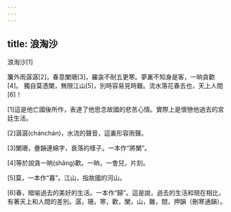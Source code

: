 ```yaml
---
---
---
```

title: 浪淘沙
---




浪淘沙[1]

簾外雨潺潺[2]，春意闌珊[3]，羅衾不耐五更寒。夢裏不知身是客，一晌貪歡[4]。 獨自莫憑闌，無限江山[5]，別時容易見時難。流水落花春去也，天上人間[6]！

[1]這是他亡國後所作，表達了他思念故國的悲苦心情。實際上是懷戀他過去的宮廷生活。

[2]潺潺(chánchán)，水流的聲音，這裏形容雨聲。

[3]闌珊，疊韻連綿字，衰落的樣子。一本作“將闌”。

[4]等於說貪一晌(shǎng)歡。一晌，一會兒，片刻。

[5]莫，一本作“暮”。江山，指故國的河山。

[6]春，暗喻過去的美好的生活。一本作“歸”。這是說，過去的生活和現在相比，有著天上和人間的差別。潺，珊，寒，歡，闌，山，難，間，押韻（刪寒通韻）。